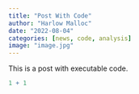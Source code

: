 ```yaml
---
title: "Post With Code"
author: "Harlow Malloc"
date: "2022-08-04"
categories: [news, code, analysis]
image: "image.jpg"
---
```


This is a post with executable code.

```r
1 + 1
```
